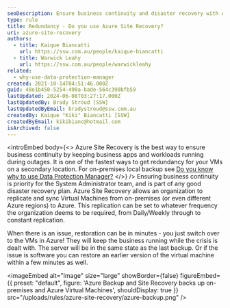 ```yaml
---
seoDescription: Ensure business continuity and disaster recovery with Azure Site Recovery, a reliable solution to replicate and sync Virtual Machines across on-premises and Azure regions.
type: rule
title: Redundancy - Do you use Azure Site Recovery?
uri: azure-site-recovery
authors:
  - title: Kaique Biancatti
    url: https://ssw.com.au/people/kaique-biancatti
  - title: Warwick Leahy
    url: https://ssw.com.au/people/warwickleahy
related:
  - why-use-data-protection-manager
created: 2021-10-14T04:51:46.000Z
guid: 48e1b450-5254-490a-bade-564c390bfb59
lastUpdated: 2024-06-08T03:27:17.000Z
lastUpdatedBy: Brady Stroud [SSW]
lastUpdatedByEmail: bradystroud@ssw.com.au
createdBy: Kaique "Kiki" Biancatti [SSW]
createdByEmail: kikibianc@hotmail.com
isArchived: false
---
```


<introEmbed
  body={<>
Azure Site Recovery is the best way to ensure business continuity by keeping business apps and workloads running during outages. It is one of the fastest ways to get redundancy for your VMs on a secondary location. For on-premises local backup see [Do you know why to use Data Protection Manager?](/why-use-data-protection-manager)
  </>}
/>
Ensuring business continuity is priority for the System Administrator team, and is part of any good disaster recovery plan. Azure Site Recovery allows an organization to replicate and sync Virtual Machines from on-premises (or even different Azure regions) to Azure. This replication can be set to whatever frequency the organization deems to be required, from Daily/Weekly through to constant replication.

When there is an issue, restoration can be in minutes - you just switch over to the VMs in Azure! They will keep the business running while the crisis is dealt with. The server will be in the same state as the last backup. Or if the issue is software you can restore an earlier version of the virtual machine within a few minutes as well.


<imageEmbed
  alt="Image"
  size="large"
  showBorder={false}
  figureEmbed={{
    preset: "default",
    figure: 'Azure Backup and Site Recovery backs up on-premises and Azure Virtual Machines',
    shouldDisplay: true
  }}
  src="/uploads/rules/azure-site-recovery/azure-backup.png"
/>
